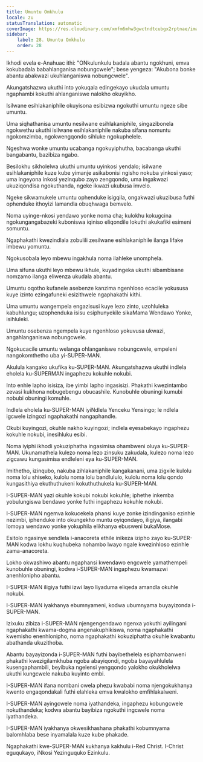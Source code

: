 ```yaml
---
title: Umuntu Omkhulu
locale: zu
statusTranslation: automatic
coverImage: https://res.cloudinary.com/xmfm6mhw3gwctndtcubgx2rptnae/image/upload/v1741354419/small_cover_la_gran_rebelion_28716e29d2.webp
sidebar:
    label: 28. Umuntu Omkhulu
    order: 28
---
```

Ikhodi evela e-Anahuac ithi: "ONkulunkulu badala abantu ngokhuni, emva kokubadala babahlanganisa nobungcwele"; bese yengeza: "Akubona bonke abantu abakwazi ukuhlanganiswa nobungcwele".

Akungatshazwa ukuthi into yokuqala edingekayo ukudala umuntu ngaphambi kokuthi ahlanganiswe nalokho okuyikho.

Isilwane esihlakaniphile okuyisona esibizwa ngokuthi umuntu ngeze sibe umuntu.

Uma siqhathanisa umuntu nesilwane esihlakaniphile, singazibonela ngokwethu ukuthi isilwane esihlakaniphile nakuba sifana nomuntu ngokomzimba, ngokwengqondo sihluke ngokuphelele.

Ngeshwa wonke umuntu ucabanga ngokuyiphutha, bacabanga ukuthi bangabantu, bazibiza ngabo.

Besilokhu sikholelwa ukuthi umuntu uyinkosi yendalo; isilwane esihlakaniphile kuze kube yimanje asikabonisi ngisho nokuba yinkosi yaso; uma ingeyona inkosi yezinqubo zayo zengqondo, uma ingakwazi ukuziqondisa ngokuthanda, ngeke ikwazi ukubusa imvelo.

Ngeke sikwamukele umuntu ophenduke isigqila, ongakwazi ukuzibusa futhi ophenduke ithoyizi lamandla obuqhwaga bemvelo.

Noma uyinge-nkosi yendawo yonke noma cha; kulokhu kokugcina ngokungangabazeki kuboniswa iqiniso eliqondile lokuthi akukafiki esimeni somuntu.

Ngaphakathi kwezindlala zobulili zesilwane esihlakaniphile ilanga lifake imbewu yomuntu.

Ngokusobala leyo mbewu ingakhula noma ilahleke unomphela.

Uma sifuna ukuthi leyo mbewu ikhule, kuyadingeka ukuthi sibambisane nomzamo ilanga eliwenza ukudala abantu.

Umuntu oqotho kufanele asebenze kanzima ngenhloso ecacile yokususa kuye izinto ezingafuneki esizithwele ngaphakathi kithi.

Uma umuntu wangempela engazisusi kuye lezo zinto, uzohluleka kabuhlungu; uzophenduka isisu esiphunyekile sikaMama Wendawo Yonke, isihluleki.

Umuntu osebenza ngempela kuye ngenhloso yokuvusa ukwazi, angahlanganiswa nobungcwele.

Ngokucacile umuntu welanga ohlanganiswe nobungcwele, empeleni nangokomthetho uba yi-SUPER-MAN.

Akulula kangako ukufika ku-SUPER-MAN. Akungatshazwa ukuthi indlela eholela ku-SUPERMAN ingaphezu kokuhle nokubi.

Into enhle lapho isisiza, ibe yimbi lapho ingasisizi. Phakathi kwezintambo zevasi kukhona nobugebengu obucashile. Kunobuhle obuningi kumubi nobubi obuningi komuhle.

Indlela eholela ku-SUPER-MAN iyiNdlela Yenceku Yensingo; le ndlela igcwele izingozi ngaphakathi nangaphandle.

Okubi kuyingozi, okuhle nakho kuyingozi; indlela eyesabekayo ingaphezu kokuhle nokubi, inesihluku esibi.

Noma iyiphi ikhodi yokuziphatha ingasimisa ohambweni oluya ku-SUPER-MAN. Ukunamathela kulezo noma lezo zinsuku zakudala, kulezo noma lezo zigcawu kungasimisa endleleni eya ku-SUPER-MAN.

Imithetho, izinqubo, nakuba zihlakaniphile kangakanani, uma zigxile kulolu noma lolu shiseko, kulolu noma lolu bandlululo, kulolu noma lolu qondo kungasithiya ekuthuthukeni kokuthuthukela ku-SUPER-MAN.

I-SUPER-MAN yazi okuhle kokubi nokubi kokuhle; iphethe inkemba yobulungiswa bendawo yonke futhi ingaphezu kokuhle nokubi.

I-SUPER-MAN ngemva kokucekela phansi kuye zonke izindinganiso ezinhle nezimbi, iphenduke into okungekho muntu oyiqondayo, iligiya, ilangabi lomoya wendawo yonke yokuphila elikhanya ebusweni bukaMose.

Esitolo ngasinye sendlela i-anacoreta ethile inikeza izipho zayo ku-SUPER-MAN kodwa lokhu kuqhubeka nohambo lwayo ngale kwezinhloso ezinhle zama-anacoreta.

Lokho okwashiwo abantu ngaphansi kwendawo engcwele yamathempeli kunobuhle obuningi, kodwa i-SUPER-MAN ingaphezu kwamazwi anenhlonipho abantu.

I-SUPER-MAN iligiya futhi izwi layo liyaduma eliqeda amandla okuhle nokubi.

I-SUPER-MAN iyakhanya ebumnyameni, kodwa ubumnyama buyayizonda i-SUPER-MAN.

Izixuku zibiza i-SUPER-MAN njengengendawo ngenxa yokuthi ayilingani ngaphakathi kwama-dogma angenakuphikiswa, noma ngaphakathi kwemisho enenhlonipho, noma ngaphakathi kokuziphatha okuhle kwabantu abathanda ukuzithoba.

Abantu bayayizonda i-SUPER-MAN futhi bayibethelela esiphambanweni phakathi kwezigilamkhuba ngoba abayiqondi, ngoba bayayahlulela kusengaphambili, beyibuka ngelensi yengqondo yalokho okukholelwa ukuthi kungcwele nakuba kuyinto embi.

I-SUPER-MAN ifana nombani owela phezu kwababi noma njengokukhanya kwento engaqondakali futhi elahleka emva kwalokho emfihlakalweni.

I-SUPER-MAN ayingcwele noma iyathandeka, ingaphezu kobungcwele nokuthandeka; kodwa abantu bayibiza ngokuthi ingcwele noma iyathandeka.

I-SUPER-MAN iyakhanya okwesikhashana phakathi kobumnyama balomhlaba bese inyamalala kuze kube phakade.

Ngaphakathi kwe-SUPER-MAN kukhanya kakhulu i-Red Christ. I-Christ eguqukayo, iNkosi Yezinguquko Ezinkulu.

